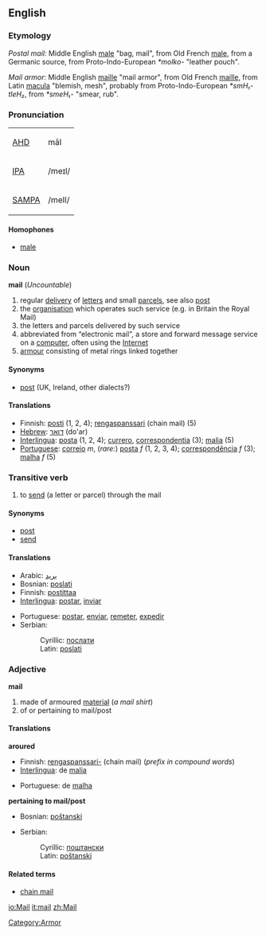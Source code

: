==English==

=== Etymology ===
''Postal mail:''  Middle English [[male]] "bag, mail", from Old French [[male]], from a Germanic source, from Proto-Indo-European ''*molko-'' "leather pouch".

''Mail armor:''  Middle English [[maille]] "mail armor", from Old French [[maille]], from Latin [[macula]] "blemish, mesh", probably from Proto-Indo-European ''*smH₁-tleH₂'', from ''*smeH₁-'' "smear, rub".

=== Pronunciation ===
{| border=1 cellpadding=5
| [[w:AHD|AHD]] || māl
|-
| [[w:IPA|IPA]] || /meɪl/
|-
| [[w:SAMPA|SAMPA]] || /meIl/
|}

====Homophones====
*[[male]]

===Noun===
'''mail''' (''Uncountable'')

# regular [[delivery]] of [[letter]]s and small [[parcel]]s, see also [[post]]
# the [[organisation]] which operates such service (e.g. in Britain the Royal Mail)
# the letters and parcels delivered by such service
# abbreviated from “electronic mail”, a store and forward message service on a [[computer]], often using the [[Internet]]
# [[armour]] consisting of metal rings linked together

==== Synonyms ====
*[[post]] (UK, Ireland, other dialects?)

==== Translations ====
*Finnish: [[posti]] (1, 2, 4); [[rengaspanssari]] (chain mail) (5)
*[[Hebrew]]: [[דואר]] (do'ar)
*[[Interlingua]]: [[posta]] (1, 2, 4); [[currero]], [[correspondentia]] (3); [[malia]] (5)
*[[Portuguese]]: [[correio]] ''m'', (''rare:'') [[posta]] ''f'' (1, 2, 3, 4); [[correspondência]] ''f'' (3); [[malha]] ''f'' (5)

=== Transitive verb ===
{{en-infl-reg-consonant|mail||}}
# to [[send]] (a letter or parcel) through the mail

==== Synonyms ====
*[[post]]
*[[send]]

====Translations====
{{top}}
*Arabic: [[بريد]]
*Bosnian: [[poslati]]
*Finnish: [[postittaa]]
*[[Interlingua]]: [[postar]], [[inviar]]
{{mid}}
*Portuguese: [[postar]], [[enviar]], [[remeter]], [[expedir]]
*Serbian:
*:Cyrillic: [[послати]]
*:Latin: [[poslati]]
{{bottom}}

===Adjective===
'''mail'''
#made of armoured [[material]] (''a mail shirt'')
#of or pertaining to mail/post
====Translations====
'''aroured'''
{{top}}
*Finnish: [[rengaspanssari-]] (chain mail) (''prefix in compound words'')
*[[Interlingua]]: de [[malia]]
{{mid}}
*Portuguese: de [[malha]]
{{bottom}}

'''pertaining to mail/post'''
*Bosnian: [[poštanski]]
{{top}}
{{mid}}
*Serbian:
*:Cyrillic: [[поштански]]
*:Latin: [[poštanski]]
{{bottom}}

====Related terms====
*[[chain mail]]

[[Category:Armor]]

[[io:Mail]]
[[it:mail]]
[[zh:Mail]]